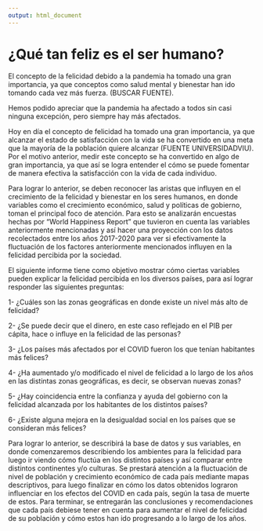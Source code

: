 ```yaml
---
output: html_document
---
```


# ¿Qué tan feliz es el ser humano?

El concepto de la felicidad debido a la pandemia ha tomado una gran importancia, ya que conceptos como salud mental y bienestar han ido tomando cada vez más fuerza. (BUSCAR FUENTE).

Hemos podido apreciar que la pandemia ha afectado a todos sin casi ninguna excepción, pero siempre hay más afectados.

Hoy en día el concepto de felicidad ha tomado una gran importancia, ya que alcanzar el estado de satisfacción con la vida se ha convertido en una meta que la mayoría de la población quiere alcanzar (FUENTE UNIVERSIDADVIU). Por el motivo anterior, medir este concepto se ha convertido en algo de gran importancia, ya que así se logra entender el cómo se puede fomentar de manera efectiva la satisfacción con la vida de cada individuo.

Para lograr lo anterior, se deben reconocer las aristas que influyen en el crecimiento de la felicidad y bienestar en los seres humanos, en donde variables como el crecimiento económico, salud y políticas de gobierno, toman el principal foco de atención. Para esto se analizarán encuestas hechas por "World Happiness Report" que tuvieron en cuenta las variables anteriormente mencionadas y así hacer una proyección con los datos recolectados entre los años 2017-2020 para ver si efectivamente la fluctuación de los factores anteriormente mencionados influyen en la felicidad percibida por la sociedad.

El siguiente informe tiene como objetivo mostrar cómo ciertas variables pueden explicar la felicidad percibida en los diversos países, para así lograr responder las siguientes preguntas:

1- ¿Cuáles son las zonas geográficas en donde existe un nivel más alto de felicidad?

2- ¿Se puede decir que el dinero, en este caso reflejado en el PIB per cápita, hace o influye en la felicidad de las personas?

3- ¿Los países más afectados por el COVID fueron los que tenían habitantes más felices?

4- ¿Ha aumentado y/o modificado el nivel de felicidad a lo largo de los años en las distintas zonas geográficas, es decir, se observan nuevas zonas?

5- ¿Hay coincidencia entre la confianza y ayuda del gobierno con la felicidad alcanzada por los habitantes de los distintos países?

6- ¿Existe alguna mejora en la desigualdad social en los países que se consideran más felices?

Para lograr lo anterior, se describirá la base de datos y sus variables, en donde comenzaremos describiendo los ambientes para la felicidad para luego ir viendo cómo fluctúa en los distintos países y así comparar entre distintos continentes y/o culturas. Se prestará atención a la fluctuación de nivel de población y crecimiento económico de cada país mediante mapas descriptivos, para luego finalizar en cómo los datos obtenidos lograron influenciar en los efectos del COVID en cada país, según la tasa de muerte de estos. Para terminar, se entregarán las conclusiones y recomendaciones que cada país debiese tener en cuenta para aumentar el nivel de felicidad de su población y cómo estos han ido progresando a lo largo de los años.
